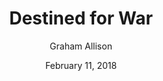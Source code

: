 ---
title: Destined for War
author: Graham Allison
date: February 11, 2018
rating: 10
coverImage: /books/destined-for-war.jpg
spineColor: "#ffffff"
textColor: "#000000"
---